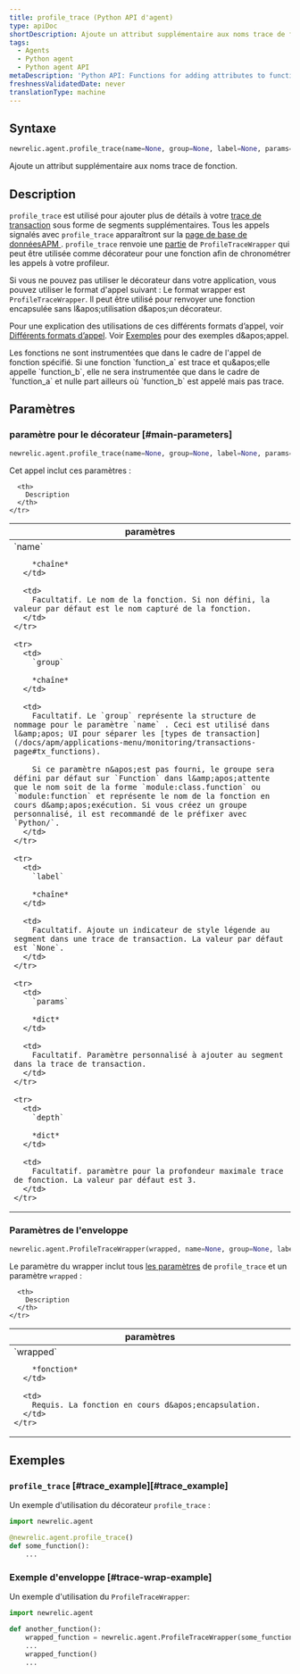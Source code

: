 ```yaml
---
title: profile_trace (Python API d'agent)
type: apiDoc
shortDescription: Ajoute un attribut supplémentaire aux noms trace de fonction.
tags:
  - Agents
  - Python agent
  - Python agent API
metaDescription: 'Python API: Functions for adding attributes to function trace names.'
freshnessValidatedDate: never
translationType: machine
---
```


## Syntaxe

```py
newrelic.agent.profile_trace(name=None, group=None, label=None, params=None, depth=3)
```

Ajoute un attribut supplémentaire aux noms trace de fonction.

## Description

`profile_trace` est utilisé pour ajouter plus de détails à votre [trace de transaction](/docs/accounts-partnerships/education/getting-started-new-relic/glossary#transaction-trace) sous forme de segments supplémentaires. Tous les appels signalés avec `profile_trace` apparaîtront sur la [page de base de donnéesAPM ](/docs/apm/applications-menu/monitoring/databases-slow-queries-page). `profile_trace` renvoie une [partie](https://docs.python.org/3.12/library/functools.html#functools.partial) de `ProfileTraceWrapper` qui peut être utilisée comme décorateur pour une fonction afin de chronométrer les appels à votre profileur.

Si vous ne pouvez pas utiliser le décorateur dans votre application, vous pouvez utiliser le format d&apos;appel suivant : Le format wrapper est `ProfileTraceWrapper`. Il peut être utilisé pour renvoyer une fonction encapsulée sans l&amp;apos;utilisation d&amp;apos;un décorateur.

Pour une explication des utilisations de ces différents formats d’appel, voir [Différents formats d’appel](/docs/python-agent-api-different-call-forms). Voir [Exemples](#examples) pour des exemples d&amp;apos;appel.

<Callout variant="important">
  Les fonctions ne sont instrumentées que dans le cadre de l&apos;appel de fonction spécifié. Si une fonction `function_a` est trace et qu&amp;apos;elle appelle `function_b`, elle ne sera instrumentée que dans le cadre de `function_a` et nulle part ailleurs où `function_b` est appelé mais pas trace.
</Callout>

## Paramètres

### paramètre pour le décorateur [#main-parameters]

```py
newrelic.agent.profile_trace(name=None, group=None, label=None, params=None, depth=3)
```

Cet appel inclut ces paramètres :

<table>
  <thead>
    <tr>
      <th width="25%">
        paramètres
      </th>

      <th>
        Description
      </th>
    </tr>
  </thead>

  <tbody>
    <tr>
      <td>
        `name`

        *chaîne*
      </td>

      <td>
        Facultatif. Le nom de la fonction. Si non défini, la valeur par défaut est le nom capturé de la fonction.
      </td>
    </tr>

    <tr>
      <td>
        `group`

        *chaîne*
      </td>

      <td>
        Facultatif. Le `group` représente la structure de nommage pour le paramètre `name` . Ceci est utilisé dans l&amp;apos; UI pour séparer les [types de transaction](/docs/apm/applications-menu/monitoring/transactions-page#tx_functions).

        Si ce paramètre n&apos;est pas fourni, le groupe sera défini par défaut sur `Function` dans l&amp;apos;attente que le nom soit de la forme `module:class.function` ou `module:function` et représente le nom de la fonction en cours d&amp;apos;exécution. Si vous créez un groupe personnalisé, il est recommandé de le préfixer avec `Python/`.
      </td>
    </tr>

    <tr>
      <td>
        `label`

        *chaîne*
      </td>

      <td>
        Facultatif. Ajoute un indicateur de style légende au segment dans une trace de transaction. La valeur par défaut est `None`.
      </td>
    </tr>

    <tr>
      <td>
        `params`

        *dict*
      </td>

      <td>
        Facultatif. Paramètre personnalisé à ajouter au segment dans la trace de transaction.
      </td>
    </tr>

    <tr>
      <td>
        `depth`

        *dict*
      </td>

      <td>
        Facultatif. paramètre pour la profondeur maximale trace de fonction. La valeur par défaut est 3.
      </td>
    </tr>
  </tbody>
</table>

### Paramètres de l&apos;enveloppe

```py
newrelic.agent.ProfileTraceWrapper(wrapped, name=None, group=None, label=None, params=None, depth=3)
```

Le paramètre du wrapper inclut tous [les paramètres](#main-parameters) de `profile_trace` et un paramètre `wrapped` :

<table>
  <thead>
    <tr>
      <th width="25%">
        paramètres
      </th>

      <th>
        Description
      </th>
    </tr>
  </thead>

  <tbody>
    <tr>
      <td>
        `wrapped`

        *fonction*
      </td>

      <td>
        Requis. La fonction en cours d&apos;encapsulation.
      </td>
    </tr>
  </tbody>
</table>

## Exemples

### `profile_trace` [#trace\_example][#trace_example]

Un exemple d&apos;utilisation du décorateur `profile_trace` :

```py
import newrelic.agent

@newrelic.agent.profile_trace()
def some_function():
    ...
```

### Exemple d&apos;enveloppe [#trace-wrap-example]

Un exemple d&apos;utilisation du `ProfileTraceWrapper`:

```py
import newrelic.agent

def another_function():
    wrapped_function = newrelic.agent.ProfileTraceWrapper(some_function)
    ...
    wrapped_function()
    ...
```